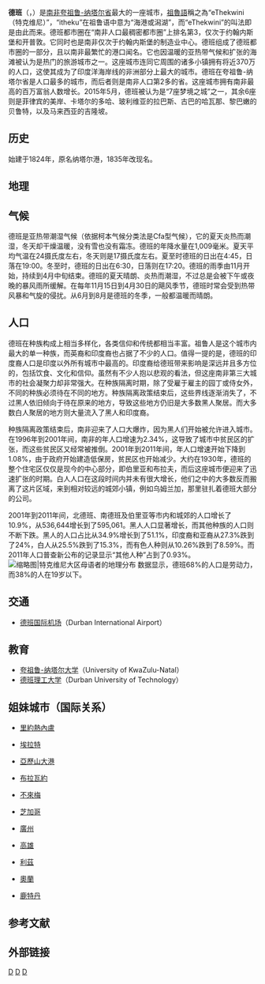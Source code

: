 {{expand|time=2010-03-06T13:21:23+00:00}}
{{Infobox settlement
|name = 德班
|native_name = Durban
|nickname = 
|motto = 
|image_skyline = Durban_skyline.jpg
|imagesize = 300px
|image_caption = 德班市容
|image_flag = Flag of Durban, South Africa.svg
|image_seal = DurbanCoatOfArms.jpg
|pushpin_map = South Africa
|mapsize = 250px
|pushpin_map_caption = 在南非的位置
|subdivision_type = 國家
|subdivision_name = {{ZAF}}
|subdivision_type1 = 省
|subdivision_name1 = [[夸祖魯-納塔爾省|夸祖魯-納塔爾省]]
|subdivision_type2 = 大都市
|subdivision_name2 = 特克維尼大都市 
|leader_title = 市長
|leader_name = Zandile Gumede<ref>[http://www.durban.gov.za/City_Government/mayor_council/City_Mayor/Pages/Mayor%20Cllr%20Zandile%20Gumede.aspx Mayor Cllr Zandile Gumede]</ref>
|leader_title1 = 
|leader_name1 = 
|established_title = 建立
|established_date = 1835年
|established_title1 = 
|established_date1 = 
|total_type=城市
|area_footnotes = <ref name=adrianfrith599054/><ref name=adrianfrith599/>
| area_total_km2   = 225.91
| area_metro_km2   = 2291.31
|population_as_of  = 2018年
|population_footnotes = <ref name=adrianfrith599054>[https://census2011.adrianfrith.com/place/599054 -{Census 2011 — Main Place “Durban”}-]</ref><ref name=adrianfrith599>[https://census2011.adrianfrith.com/place/599 -{Census 2011 — Metropolitan Municipality “eThekwini”}-]</ref>
|population_total = 3,720,953
|population_urban = 
|population_metro = 3,720,953
|timezone = 南非标准时间（SAST）
|utc_offset = +2
|timezone_DST = 
|utc_offset_DST = 
|latd=29 |latm=53 |lats= |latNS=S
|longd=31 |longm=03 |longs= |longEW=E
|elevation = 
|website = http://www.durban.gov.za 
|footnotes = 
}}

'''德班'''（{{lang-en|Durban}}，{{lang-af|Durban}}）是[[南非|南非]][[夸祖鲁-纳塔尔省|夸祖鲁-纳塔尔省]]最大的一座城市，[[祖魯語|祖魯語]]稱之為“eThekwini（特克维尼）”，“itheku”在祖鲁语中意为“海港或潟湖”，而“eThekwini”的叫法即是由此而来。德班都市圈在“南非人口最稠密都市圈”上排名第3，仅次于约翰内斯堡和开普敦。它同时也是南非仅次于约翰内斯堡的制造业中心。德班组成了德班都市圈的一部分，且以南非最繁忙的港口闻名。它也因温暖的亚热带气候和扩张的海滩被认为是热门的旅游城市之一。这座城市连同它周围的诸多小镇拥有将近370万的人口，这使其成为了印度洋海岸线的非洲部分上最大的城市。德班在夸祖鲁-纳塔尔省是人口最多的城市，而后者则是南非人口第2多的省。这座城市拥有南非最高的百万富翁人数增长。2015年5月，德班被认为是“7座梦境之城”之一，其余6座则是菲律宾的美岸、卡塔尔的多哈、玻利维亚的拉巴斯、古巴的哈瓦那、黎巴嫩的贝鲁特，以及马来西亚的吉隆坡。

== 历史 ==
始建于1824年，原名纳塔尔港，1835年改现名。

== 地理 ==
== 气候 ==
{{Infobox Weather
|metric_first= Yes
|single_line= Yes
|location=德班（1961－1990）
|Jan_Hi_°C = 28
|Feb_Hi_°C = 28
|Mar_Hi_°C = 28
|Apr_Hi_°C = 26
|May_Hi_°C = 25
|Jun_Hi_°C = 23
|Jul_Hi_°C = 23
|Aug_Hi_°C = 23
|Sep_Hi_°C = 23
|Oct_Hi_°C = 24
|Nov_Hi_°C = 25
|Dec_Hi_°C = 27
|Year_Hi_°C = 25

|Jan_Lo_°C = 21
|Feb_Lo_°C = 21
|Mar_Lo_°C = 20
|Apr_Lo_°C = 17
|May_Lo_°C = 14
|Jun_Lo_°C = 11
|Jul_Lo_°C = 11
|Aug_Lo_°C = 13
|Sep_Lo_°C = 15
|Oct_Lo_°C = 17
|Nov_Lo_°C = 18
|Dec_Lo_°C = 20
|Year_Lo_°C = 17

|Jan_Precip_mm = 134
|Feb_Precip_mm = 113
|Mar_Precip_mm = 120
|Apr_Precip_mm = 73
|May_Precip_mm = 59
|Jun_Precip_mm = 28
|Jul_Precip_mm = 39
|Aug_Precip_mm = 62
|Sep_Precip_mm = 73
|Oct_Precip_mm = 98
|Nov_Precip_mm = 108
|Dec_Precip_mm = 102
|Year_Precip_mm = 1009

|source = [http://www.weathersa.co.za/Climat/Climstats/DurbanStats.jsp South African Weather Service]
|accessdate=2009-04-03
}}
德班是亚热带潮湿气候（依据柯本气候分类法是Cfa型气候），它的夏天炎热而潮湿，冬天却干燥温暖，没有雪也没有霜冻。德班的年降水量在1,009毫米。夏天平均气温在24摄氏度左右，冬天则是17摄氏度左右。夏至时德班的日出在4:45，日落在19:00。冬至时，德班的日出在6:30，日落则在17:20。德班的雨季由11月开始，持续到4月中旬结束。德班的夏天晴朗、炎热而潮湿，不过总是会被下午或夜晚的暴风雨所缓解。在每年11月15日到4月30日的飓风季节，德班时常会受到热带风暴和气旋的侵扰。从6月到8月是德班的冬季，一般都温暖而晴朗。

== 人口 ==
德班在种族构成上相当多样化，各类信仰和传统都相当丰富。祖鲁人是这个城市内最大的单一种族，而英裔和印度裔也占据了不少的人口。值得一提的是，德班的印度裔人口是印度以外所有城市中最高的。印度裔给德班带来影响是深远并且多方位的，包括饮食、文化和信仰。虽然有不少人抱以悲观的看法，但这座南非第三大城市的社会凝聚力却非常强大。在种族隔离时期，除了受雇于雇主的园丁或侍女外，不同的种族必须待在不同的地方。种族隔离政策结束后，这些界线逐渐消失了，不过黑人依旧倾向于待在原来的地方，导致这些地方仍旧是大多数黑人聚居。而大多数白人聚居的地方则大量流入了黑人和印度裔。

种族隔离政策结束后，南非迎来了人口大爆炸，因为黑人们开始被允许进入城市。在1996年到2001年间，南非的年人口增速为2.34%，这导致了城市中贫民区的扩张，而这些贫民区又经常被推倒。2001年到2011年间，年人口增速开始下降到1.08%，由于政府开始建造低保房，贫民区也开始减少。大约在1930年，德班的整个住宅区仅仅是现今的中心部分，即伯里亚和布拉夫，而后这座城市便迎来了迅速扩张的时期。白人人口在这段时间内并未有很大增长，他们之中的大多数反而搬离了这片区域，来到相对较远的城郊小镇，例如乌姆兰加，那里驻扎着德班大部分的公司。

2001年到2011年间，北德班、南德班及伯里亚等市内和城郊的人口增长了10.9%，从536,644增长到了595,061。黑人人口显著增长，而其他种族的人口则不断下跌。黑人的人口占比从34.9%增长到了51.1%，印度裔和亚裔从27.3%跌到了24%，白人从25.5%跌到了15.3%，而有色人种则从10.26%跌到了8.59%。而2011年人口普查新公布的记录显示“其他人种”占到了0.93%。
[[File:Ethekwini 2001 dominant language map.svg|缩略图|特克维尼大区母语者的地理分布{{Columns|col1={{legend|#8dd3c7|南非语}} {{legend|#ffffb3|英语}}|col2={{legend|#fb8072|科萨语}} {{legend|#80b1d3|祖鲁语}}}}{{legend|#d0d0d0|没有语言占据主导地位}}
]]
数据显示，德班68%的人口是劳动力，而38%的人在19岁以下。

== 交通 ==
* [[德班国际机场|德班国际机场]]（Durban International Airport）

== 教育 ==
* [[夸祖鲁-纳塔尔大学|夸祖鲁-纳塔尔大学]]（University of KwaZulu-Natal）
* [[德班理工大学|德班理工大学]]（Durban University of Technology）

== 姐妹城市（国际关系） ==
* {{BRA}}[[里約熱內盧|里約熱內盧]]
* {{ISR}}[[埃拉特|埃拉特]]
* {{EGY}}[[亞歷山大港|亞歷山大港]] 
* {{ZIM}}[[布拉瓦約|布拉瓦約]] 
* {{GER}}[[不來梅|不來梅]] 
* {{USA}}[[芝加哥|芝加哥]] 
* {{PRC}}[[廣州|廣州]] 
* {{ROC}}[[高雄|高雄]]
* {{GBR}}[[利茲|利茲]] 
* {{ALG}}[[奧蘭_(阿爾及利亞)|奧蘭]] 
* {{NLD}}[[鹿特丹|鹿特丹]]

== 参考文献 ==
{{Reflist}}

== 外部链接 ==

{{Authority control}}
[[Category:南非城市|D]]
[[Category:夸祖鲁-纳塔尔省聚居地|D]]
[[Category:印度洋沿海城市|D]]